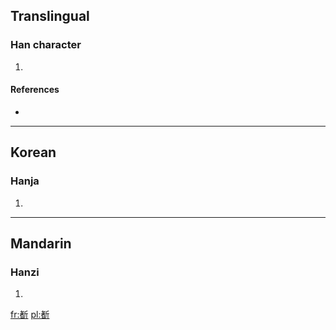 ==Translingual==

===Han character===
{{Han char|rn=69|rad=斤|as=09|sn=13|four=|canj=十日竹一中 (JAHML)}}

# {{defn|Han|sort=斤09}}

====References====
* {{Han ref|kx=0480.120|dkj=13573|hdz=32026.130|uh=65B1|ud=26033}}

----

==Korean==

===Hanja===
{{ko-hanja|hangeul=작|eumhun=|rv=jak|mr=chak|y=cak}}

# {{defn|Korean|sort=斤09}}

----

==Mandarin==

===Hanzi===
{{cmn-hanzi|pin=[[zhuó]] ([[zhuo2]])|wg=cho<sup>2</sup>}}

# {{defn|Mandarin|sort=斤09}}

[[fr:斱]]
[[pl:斱]]